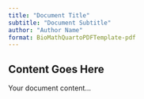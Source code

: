 ```yaml
---
title: "Document Title"
subtitle: "Document Subtitle"
author: "Author Name"
format: BioMathQuartoPDFTemplate-pdf
---
```


## Content Goes Here

Your document content...